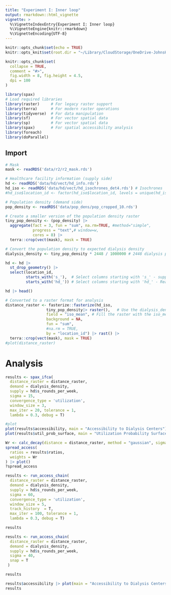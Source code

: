 ```yaml
---
title: "Experiment I: Inner loop"
output: rmarkdown::html_vignette
vignette: >
  %\VignetteIndexEntry{Experiment I: Inner loop}
  %\VignetteEngine{knitr::rmarkdown}
  %\VignetteEncoding{UTF-8}
---
```


```r
knitr::opts_chunk$set(echo = TRUE)
knitr::opts_knit$set(root.dir = "~/Library/CloudStorage/OneDrive-JohnsHopkins/Education/thesis/R/ESRD")

knitr::opts_chunk$set(
  collapse = TRUE,
  comment = "#>",
  fig.width = 8, fig.height = 4.5,
  dpi = 100
)
```

```r
library(spax)
# Load required libraries
library(raster)     # For legacy raster support
library(terra)      # For modern raster operations
library(tidyverse)  # For data manipulation
library(sf)         # For vector spatial data
library(sp)         # For vector spatial data
library(spax)       # For spatial accessibility analysis
library(foreach)
library(doParallel)
```
## Import

```r
# Mask
mask <- readRDS('data/r2/r2_mask.rds')

# Healthcare facility information (supply side)
hd <- readRDS('data/hd/vect/hd_info.rds')         
hd_iso <- readRDS('data/hd/vect/hd_isochrones_det4.rds') # Isochrones
#hd_iso$location_id <- factor(hd_iso$location_id, levels = unique(hd_iso$location_id))

# Population density (demand side)
pop_density <- readRDS('data/pop_dens/pop_cropped_10.rds')
```

```r
# Create a smaller version of the population density raster
tiny_pop_density <- (pop_density) |> 
  aggregate(fact = 3, fun = "sum", na.rm=TRUE, #method="simple", 
            progress = "text",# window=w,
            cores = 8) |> 
  terra::crop(vect(mask), mask = TRUE) 

# Convert the population density to expected dialysis density
dialysis_density <- tiny_pop_density * 2448 / 1000000 # 2448 dialysis patients per million populations
```


```r
hd <- hd |> 
  st_drop_geometry() |>
  select(location_id, 
         starts_with('s_'),  # Select columns starting with 's_' - supply indicators
         starts_with('hd_')) # Select columns starting with 'hd_' - Realized demand indicators

hd |> head()
```

```r
# Converted to a raster format for analysis
distance_raster <- fasterize::fasterize(hd_iso, 
                  tiny_pop_density|> raster(),   # Use the dialysis_density raster as a template
                  field = "iso_mean", # Fill the raster with the iso_mean values
                  background = NA,
                  fun = "sum",
                  #na.rm = TRUE,
                  by = "location_id") |> rast() |>
  terra::crop(vect(mask), mask = TRUE)
#plot(distance_raster)
```

# Analysis
```r
results <- spax_ifca(
  distance_raster = distance_raster, 
  demand = dialysis_density, 
  supply = hd$s_rounds_per_week, 
  sigma = 15,
  convergence_type = 'utilization',
  window_size = 3,
  max_iter = 20, tolerance = 1, 
  lambda = 0.3, debug = T)

```

```r
#plot
plot(results$accessibility, main = "Accessibility to Dialysis Centers")
plot(results$util_prob_surface, main = "Utilization Probability Surface")
```

```r
Wr <- calc_decay(distance = distance_raster, method = "gaussian", sigma = 45)
spread_access(
  ratios = results$ratios,
  weights = Wr
) |> plot()
?spread_access


```

```r
results <- run_access_chain(
  distance_raster = distance_raster, 
  demand = dialysis_density, 
  supply = hd$s_rounds_per_week, 
  sigma = 60,
  convergence_type = 'utilization',
  window_size = 5,
  track_history  = T,
  max_iter = 100, tolerance = 1, 
  lambda = 0.3, debug = T) 

results
```


```r
results <- run_access_chain(
  distance_raster = distance_raster, 
  demand = dialysis_density, 
  supply = hd$s_rounds_per_week, 
  sigma = 40,
  snap = T
 ) 

results
```

```r
results$accessibility |> plot(main = "Accessibility to Dialysis Centers")
results
```

